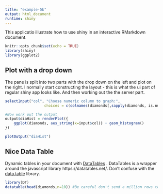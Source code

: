 ```yaml
---
title: "example-5b"
output: html_document
runtime: shiny
---
```


This applicatio illustrate how to use shiny in an interactive RMarkdown document. 

```r
knitr::opts_chunk$set(echo = TRUE)
library(shiny)
library(ggplot2)
```

## Plot with a drop down

The pane is split into two parts with the drop down on the left and plot on the right. I normally start constructing the layout - this is what the ui part of regular shiny app looks like. And then working out the the server part. 

```r
selectInput("col", "Choose numeric column to graph:", 
                  choices = c(colnames(diamonds[,sapply(diamonds, is.numeric)])))

#Now work out the output
output$diaHist = renderPlot({
    ggplot(diamonds, aes_string(x=input$col)) + geom_histogram()
})

plotOutput("diaHist")
```

## Nice Data Table

Dynamic tables in your document with [DataTables](http://rstudio.github.io/DT/) . DataTables is a wrapper around the javascript library https://datatables.net/. Don't confuse with the [data.table](https://github.com/Rdatatable/data.table/wikidata.table) library. 

```r
library(DT)
datatable(head(diamonds,n=10)) #Be careful don't send a million rows to the browser..... 
```


